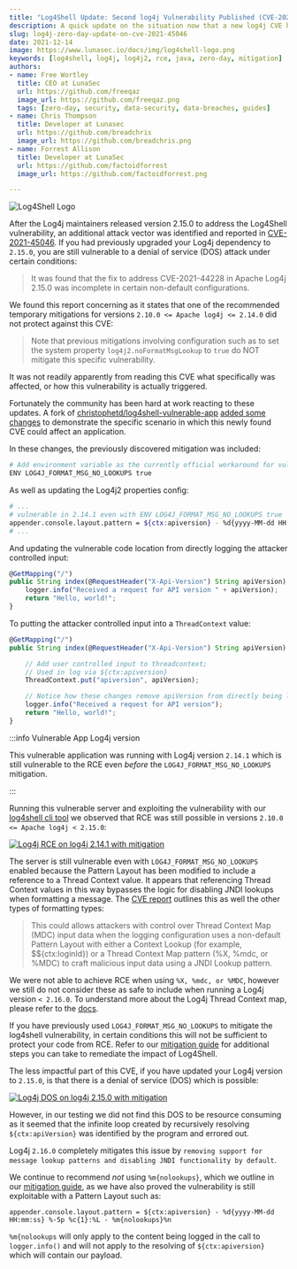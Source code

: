 ```yaml
---
title: "Log4Shell Update: Second log4j Vulnerability Published (CVE-2021-44228 + CVE-2021-45046)" 
description: A quick update on the situation now that a new log4j CVE has been created and patched in 2.16.0. We've done research and these are our findings.
slug: log4j-zero-day-update-on-cve-2021-45046
date: 2021-12-14
image: https://www.lunasec.io/docs/img/log4shell-logo.png
keywords: [log4shell, log4j, log4j2, rce, java, zero-day, mitigation]
authors:
- name: Free Wortley
  title: CEO at LunaSec
  url: https://github.com/freeqaz
  image_url: https://github.com/freeqaz.png
  tags: [zero-day, security, data-security, data-breaches, guides]
- name: Chris Thompson
  title: Developer at Lunasec
  url: https://github.com/breadchris
  image_url: https://github.com/breadchris.png
- name: Forrest Allison
  title: Developer at LunaSec
  url: https://github.com/factoidforrest
  image_url: https://github.com/factoidforrest.png

---
```

<!--
  ~ Copyright by LunaSec (owned by Refinery Labs, Inc)
  ~
  ~ Licensed under the Creative Commons Attribution-ShareAlike 4.0 International
  ~ (the "License"); you may not use this file except in compliance with the
  ~ License. You may obtain a copy of the License at
  ~
  ~ https://creativecommons.org/licenses/by-sa/4.0/legalcode
  ~
  ~ See the License for the specific language governing permissions and
  ~ limitations under the License.
  ~
-->

![Log4Shell Logo](https://www.lunasec.io/docs/img/log4shell-logo.png)

After the Log4j maintainers released version 2.15.0 to address the Log4Shell vulnerability, an additional attack vector
was identified and reported in [CVE-2021-45046](https://cve.mitre.org/cgi-bin/cvename.cgi?name=CVE-2021-45046). If you had
previously upgraded your Log4j dependency to `2.15.0`, you are still vulnerable to a denial of service (DOS) attack under
certain conditions:

> It was found that the fix to address CVE-2021-44228 in Apache Log4j 2.15.0 was incomplete in certain non-default configurations.

We found this report concerning as it states that one of the recommended temporary mitigations for versions `2.10.0 <= Apache log4j <= 2.14.0`
did not protect against this CVE:

> Note that previous mitigations involving configuration such as to set the system property `log4j2.noFormatMsgLookup` to `true` do NOT mitigate this specific vulnerability.

It was not readily apparently from reading this CVE what specifically was affected, or how this vulnerability is actually
triggered.

Fortunately the community has been hard at work reacting to these updates. A fork of [christophetd/log4shell-vulnerable-app](https://github.com/christophetd/log4shell-vulnerable-app) [added some
changes](https://github.com/kmindi/log4shell-vulnerable-app/commit/e539f7e9a0c81e2c580d63caff5f4eae14033f19) to demonstrate
the specific scenario in which this newly found CVE could affect an application.

In these changes, the previously discovered mitigation was included:

```bash
# Add environment variable as the currently official workaround for vulnerable versions of log4j2 (e.g. 2.14.1)
ENV LOG4J_FORMAT_MSG_NO_LOOKUPS true
```

As well as updating the Log4j2 properties config:

```bash
# ...
# vulnerable in 2.14.1 even with ENV LOG4J_FORMAT_MSG_NO_LOOKUPS true
appender.console.layout.pattern = ${ctx:apiversion} - %d{yyyy-MM-dd HH:mm:ss} %-5p %c{1}:%L - %m%n
# ...
```

And updating the vulnerable code location from directly logging the attacker controlled input:

```ts
@GetMapping("/")
public String index(@RequestHeader("X-Api-Version") String apiVersion) {
    logger.info("Received a request for API version " + apiVersion);
    return "Hello, world!";
}
```

To putting the attacker controlled input into a `ThreadContext` value:

```ts
@GetMapping("/")
public String index(@RequestHeader("X-Api-Version") String apiVersion) {

    // Add user controlled input to threadcontext;
    // Used in log via ${ctx:apiversion}
    ThreadContext.put("apiversion", apiVersion);

    // Notice how these changes remove apiVersion from directly being logged
    logger.info("Received a request for API version");
    return "Hello, world!";
}
```

:::info Vulnerable App Log4j version

This vulnerable application was running with Log4j version `2.14.1` which is still vulnerable to the RCE even
_before_ the `LOG4J_FORMAT_MSG_NO_LOOKUPS` mitigation.

:::

Running this vulnerable server and exploiting the vulnerability with our [log4shell cli tool](https://github.com/lunasec-io/lunasec/tree/master/tools/log4shell)
we observed that RCE was still possible in versions `2.10.0 <= Apache log4j < 2.15.0`:

[![Log4j RCE on log4j 2.14.1 with mitigation](/img/log4shell-CVE-2021-45046-exploitation-with-mitigation.png)](/img/log4shell-CVE-2021-45046-exploitation-with-mitigation.png)

The server is still vulnerable even with `LOG4J_FORMAT_MSG_NO_LOOKUPS` enabled because the Pattern Layout has been modified
to include a reference to a Thread Context value. It appears that referencing Thread Context values in this way bypasses
the logic for disabling JNDI lookups when formatting a message. The [CVE report](https://cve.mitre.org/cgi-bin/cvename.cgi?name=CVE-2021-45046)
outlines this as well the other types of formatting types:

> This could allows attackers with control over Thread Context Map (MDC) input data when the logging configuration uses
a non-default Pattern Layout with either a Context Lookup (for example, $${ctx:loginId}) or a Thread Context Map pattern
(%X, %mdc, or %MDC) to craft malicious input data using a JNDI Lookup pattern.

We were not able to achieve RCE when using `%X, %mdc, or %MDC`, however we still do not consider these as safe to include
when running a Log4j version `< 2.16.0`. To understand more about the Log4j Thread Context map, please refer to the [docs](https://logging.apache.org/log4j/2.x/manual/thread-context.html).

If you have previously used `LOG4J_FORMAT_MSG_NO_LOOKUPS` to mitigate the log4shell vulnerability, in certain conditions
this will not be sufficient to protect your code from RCE. Refer to our [mitigation guide](https://www.lunasec.io/docs/blog/log4j-zero-day-mitigation-guide)
for additional steps you can take to remediate the impact of Log4Shell.

The less impactful part of this CVE, if you have updated your Log4j version to `2.15.0`, is that there is a denial of service (DOS)
which is possible:

[![Log4j DOS on log4j 2.15.0 with mitigation](/img/log4shell-CVE-2021-45046-dos-with-mitigation.png)](/img/log4shell-CVE-2021-45046-dos-with-mitigation.png)

However, in our testing we did not find this DOS to be resource consuming as it seemed that the infinite loop created by recursively
resolving `${ctx:apiVersion}` was identified by the program and errored out.

Log4j `2.16.0` completely mitigates this issue by `removing support for message lookup patterns and disabling JNDI functionality by default`.

We continue to recommend _not_ using `%m{nolookups}`, which we outline in our [mitigation guide](https://www.lunasec.io/docs/blog/log4j-zero-day-mitigation-guide), as we have also
proved the vulnerability is still exploitable with a Pattern Layout such as:

```
appender.console.layout.pattern = ${ctx:apiversion} - %d{yyyy-MM-dd HH:mm:ss} %-5p %c{1}:%L - %m{nolookups}%n
```

`%m{nolookups` will only apply to the content being logged in the call to `logger.info()` and will not apply to the
resolving of `${ctx:apiversion}` which will contain our payload.


<ContactForm/>

